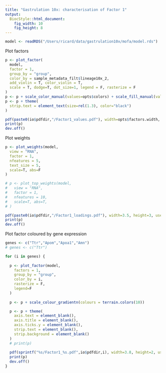 ```yaml
---
title: "Gastrulation 10x: characterisation of Factor 1"
output: 
  BiocStyle::html_document: 
    fig_width: 10
    fig_height: 8
---
```


```r
model <- readRDS("/Users/ricard/data/gastrulation10x/mofa/model.rds")
```

<!-- Factor 1  -->

Plot factors
```r
p <- plot_factor(
  model,
  factor = 1,
  group_by = "group",
  color_by = sample_metadata_filt$lineage10x_2, 
  add_violin = T, color_violin = T,
  scale = T, dodge=T, dot_size=1, legend = F, rasterize = F
)
p <- p + scale_color_manual(values=opts$colors) + scale_fill_manual(values=opts$colors)
p <- p + theme(
  strip.text = element_text(size=rel(1.3), color="black")
)

pdf(paste0(io$pdfdir,"/Factor1_values.pdf"), width=opts$factors.width, height=opts$factors.height, useDingbats = F)
print(p)
dev.off()
```

Plot weights
```r
p <- plot_weights(model,
  view = "RNA",
  factor = 1,
  nfeatures = 5,
  text_size = 5,
  scale=T, abs=F
)

# p <- plot_top_weights(model, 
#   view = "RNA", 
#   factor = 1, 
#   nfeatures = 10,
#   scale=T, abs=T, 
# )

pdf(paste0(io$pdfdir,"/Factor1_loadings.pdf"), width=3.5, height=3, useDingbats = F)
print(p)
dev.off()
```

Plot factor coloured by gene expression
```r
genes <- c("Ttr","Apom","Apoa1","Amn")
# genes <- c("Ttr")

for (i in genes) {
  
  p <- plot_factor(model,
    factors = 1,
    group_by = "group",
    color_by = i,
    rasterize = F,
    legend=F
  )
  
  p <- p + scale_colour_gradientn(colours = terrain.colors(10))

  p <- p + theme(
    axis.text = element_blank(),
    axis.title = element_blank(),
    axis.ticks.y = element_blank(),
    strip.text = element_blank(),
    strip.background = element_blank()
  )
  # print(p)
  
  pdf(sprintf("%s/Factor1_%s.pdf",io$pdfdir,i), width=3.8, height=2, useDingbats = F)
  print(p)
  dev.off()
}
```






